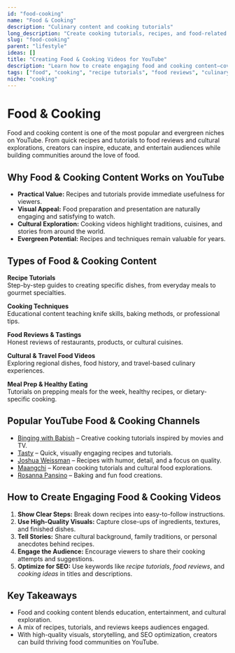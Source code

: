 ```yaml
---
id: "food-cooking"
name: "Food & Cooking"
description: "Culinary content and cooking tutorials"
long_description: "Create cooking tutorials, recipes, and food-related content"
slug: "food-cooking"
parent: "lifestyle"
ideas: []
title: "Creating Food & Cooking Videos for YouTube"
description: "Learn how to create engaging food and cooking content—covering recipes, cooking tutorials, food reviews, and culinary storytelling."
tags: ["food", "cooking", "recipe tutorials", "food reviews", "culinary education", "cooking ideas", "food storytelling"]
niche: "cooking"
---
```


# Food & Cooking

Food and cooking content is one of the most popular and evergreen niches on YouTube. From quick recipes and tutorials to food reviews and cultural explorations, creators can inspire, educate, and entertain audiences while building communities around the love of food.

## Why Food & Cooking Content Works on YouTube

- **Practical Value:** Recipes and tutorials provide immediate usefulness for viewers.  
- **Visual Appeal:** Food preparation and presentation are naturally engaging and satisfying to watch.  
- **Cultural Exploration:** Cooking videos highlight traditions, cuisines, and stories from around the world.  
- **Evergreen Potential:** Recipes and techniques remain valuable for years.  

## Types of Food & Cooking Content

**Recipe Tutorials**  
Step-by-step guides to creating specific dishes, from everyday meals to gourmet specialties.  

**Cooking Techniques**  
Educational content teaching knife skills, baking methods, or professional tips.  

**Food Reviews & Tastings**  
Honest reviews of restaurants, products, or cultural cuisines.  

**Cultural & Travel Food Videos**  
Exploring regional dishes, food history, and travel-based culinary experiences.  

**Meal Prep & Healthy Eating**  
Tutorials on prepping meals for the week, healthy recipes, or dietary-specific cooking.  

## Popular YouTube Food & Cooking Channels

- [Binging with Babish](https://www.youtube.com/@babishculinaryuniverse) – Creative cooking tutorials inspired by movies and TV.  
- [Tasty](https://www.youtube.com/@buzzfeedtasty) – Quick, visually engaging recipes and tutorials.  
- [Joshua Weissman](https://www.youtube.com/@JoshuaWeissman) – Recipes with humor, detail, and a focus on quality.  
- [Maangchi](https://www.youtube.com/@Maangchi) – Korean cooking tutorials and cultural food explorations.  
- [Rosanna Pansino](https://www.youtube.com/@RosannaPansino) – Baking and fun food creations.  

## How to Create Engaging Food & Cooking Videos

1. **Show Clear Steps:** Break down recipes into easy-to-follow instructions.  
2. **Use High-Quality Visuals:** Capture close-ups of ingredients, textures, and finished dishes.  
3. **Tell Stories:** Share cultural background, family traditions, or personal anecdotes behind recipes.  
4. **Engage the Audience:** Encourage viewers to share their cooking attempts and suggestions.  
5. **Optimize for SEO:** Use keywords like *recipe tutorials*, *food reviews*, and *cooking ideas* in titles and descriptions.  

## Key Takeaways

- Food and cooking content blends education, entertainment, and cultural exploration.  
- A mix of recipes, tutorials, and reviews keeps audiences engaged.  
- With high-quality visuals, storytelling, and SEO optimization, creators can build thriving food communities on YouTube.  

